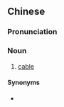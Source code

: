 {{also|缆绳}}
==Chinese==
{{zh-forms|s=缆绳}}

===Pronunciation===
{{zh-pron
|m=lǎnshéng
|c=laam6 sing4
|cat=n
}}

===Noun===
{{zh-noun}}

# [[cable]]

====Synonyms====
* {{zh-l|纜索}}